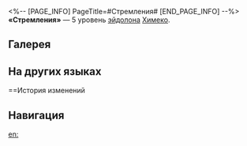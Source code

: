 <%-- [PAGE_INFO]
PageTitle=#Стремления#
[END_PAGE_INFO] --%>
{{Эйдолон Инфобокс
|Название         = Стремления
|Изображение      = Эйдолон Стремления.png
|Персонаж         = Химеко
|Уровень          = 5
|Длительность     = 
|Описание         = Уровень сверхспособности повышается на 2, максимальный уровень - 15. Уровень таланта повышается на 2, максимальный уровень - 15.
|Свойство1        = 
|Масштабирование1 = 
}}
'''«Стремления»''' — 5 уровень [[эйдолон]]а [[Химеко]].

==Галерея==
{{Галерея|position=left|captionalign=center
|Персонаж Химеко Эйдолон 5.png|Осколок Эйдолона
}}

==На других языках==
{{На других языках
|en   = Aspiration
|zhs  = 梦想
|zht  = 夢想
|ja   = {{Rubi|夢|ゆめ}}
|ko   = 몽상
|es   = Aspiraciones
|fr   = Aspiration
|ru   = Стремления
|th   = Aspiration
|vi   = Khát Vọng
|de   = Bestrebung
|id   = Aspiration
|pt   = Aspiração
}}

==История изменений
{{История изменений|3.5}}

==Навигация==
{{Навык Навбокс|Химеко}}

[[en:]]